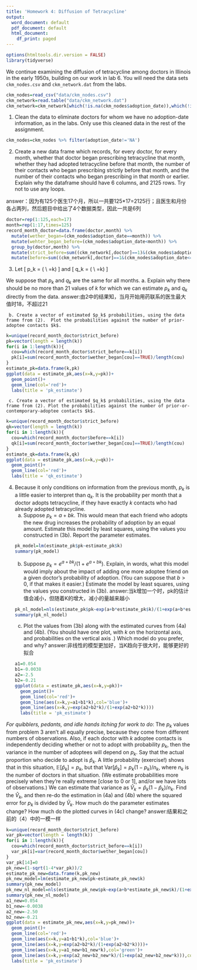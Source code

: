 ```yaml
---
title: 'Homework 4: Diffusion of Tetracycline'
output:
  word_document: default
  pdf_document: default
  html_document:
    df_print: paged
---
```

```r
options(htmltools.dir.version = FALSE)
library(tidyverse)
```
We continue examining the diffusion of tetracycline among doctors in Illinois in the early 1950s, building on our work in lab 6.  You will need the data sets `ckm_nodes.csv` and `ckm_network.dat` from the labs.
```r
ckm_nodes=read_csv("data/ckm_nodes.csv")
ckm_network=read.table("data/ckm_network.dat")
ckm_network=ckm_network[which(!is.na(ckm_nodes$adoption_date)),which(!is.na(ckm_nodes$adoption_date))]
```


1. Clean the data to eliminate doctors for whom we have no adoption-date information, as in the labs.  Only use this cleaned data in the rest of the assignment.
```r
ckm_nodes=ckm_nodes %>% filter(adoption_date!='NA')
```

2. Create a new data frame which records, for every doctor, for every month, whether that doctor began prescribing tetracycline that month, whether they had adopted tetracycline before that month, the number of their contacts who began prescribing strictly before that month, and the number of their contacts who began prescribing in that month or earlier.  Explain why the dataframe should have 6 columns, and 2125 rows.  Try not to use any loops.

answer：因为有125个医生17个月，所以一共要125*17=2125行；且医生和月份各占两列，然后题目中给出了4个数据类型，因此一共是6列

```r
doctor=rep(1:125,each=17)
month=rep(1:17,times=125)
record_month_doctor=data.frame(doctor,month) %>% 
  mutate(wether_began=(ckm_nodes$adoption_date==month)) %>% 
  mutate(wehter_began_before=(ckm_nodes$adoption_date<month)) %>% 
  group_by(doctor,month) %>% 
  mutate(strict_before=sum((ckm_network[,doctor]==1)&(ckm_nodes$adoption_date<month))) %>% 
  mutate(before=sum((ckm_network[,doctor]==1&(ckm_nodes$adoption_date<=month))))
```

3.  Let
    \[
    p_k = \Pr(\text{A doctor starts prescribing tetracycline this month} \mid \\
    \text{Number of doctor's contacts prescribing before this month}=k)
    \]
    and
   \[
     q_k = \Pr(\text{A doctor starts prescribing tetracycline this month} \mid \\ \text{Number of doctor's contacts prescribing this month}=k)
    \]
    
   We suppose that $p_k$ and $q_k$ are the same for all months.
     a. Explain why there should be no more than $21$ values of $k$ for which we can estimate $p_k$ and $q_k$ directly from the data.
     answer:由2中的结果知，当月开始用药联系的医生最大值时18，不超过21
     
     b. Create a vector of estimated $p_k$ probabilities, using the data frame from (2).  Plot the probabilities against the number of prior-adoptee contacts $k$.
```r
k=unique(record_month_doctor$strict_before)
pk=vector(length = length(k))
for(i in 1:length(k)){
  cou=which(record_month_doctor$strict_before==k[i])
  pk[i]=sum(record_month_doctor$wether_began[cou]==TRUE)/length(cou)
}
estimate_pk=data.frame(k,pk)
ggplot(data = estimate_pk,aes(x=k,y=pk))+
  geom_point()+
  geom_line(col='red')+
  labs(title = 'pk_estimate')
```
     
     c. Create a vector of estimated $q_k$ probabilities, using the data frame from (2). Plot the probabilities against the number of prior-or-contemporary-adoptee contacts $k$.
```r
k=unique(record_month_doctor$strict_before)
qk=vector(length = length(k))
for(i in 1:length(k)){
  cou=which(record_month_doctor$before==k[i])
  qk[i]=sum(record_month_doctor$wether_began[cou]==TRUE)/length(cou)
}
estimate_qk=data.frame(k,qk)
ggplot(data = estimate_pk,aes(x=k,y=qk))+
  geom_point()+
  geom_line(col='red')+
  labs(title = 'qk_estimate')
```
    

4. Because it only conditions on information from the previous month, $p_k$ is a little easier to interpret than $q_k$.  It is the probability per month that a doctor adopts tetracycline, if they have exactly $k$ contacts who had already adopted tetracycline.
    a. Suppose $p_k = a + bk$.  This would mean that each friend who adopts the new drug increases the probability of adoption by an equal amount.  Estimate this model by least squares, using the values you constructed in (3b).  Report the parameter estimates.
```r
pk_model=lm(estimate_pk$pk~estimate_pk$k)
summary(pk_model)
```
    
    b. Suppose $p_k = e^{a+bk}/(1+e^{a+bk})$.  Explain, in words, what this model would imply about the impact of adding one more adoptee friend on a given doctor's probability of adoption.  (You can suppose that $b > 0$, if that makes it easier.)  Estimate the model by least squares, using the values you constructed in (3b).
    answer:当k增加一个时，pk的估计值会减小，但随着K的增大，减小的量越来越小
```r
pk_nl_model=nls(estimate_pk$pk~exp(a+b*estimate_pk$k)/(1+exp(a+b*estimate_pk$k)),start = c(a=0.05,b=0.05))
summary(pk_nl_model)
```
    
    c. Plot the values from (3b) along with the estimated curves from (4a) and (4b).  (You should have one plot, with $k$ on the horizontal axis, and probabilities on the vertical axis .)  Which model do you prefer, and why?
    answer:非线性的模型更加好，当K趋向于很大时，能够更好的拟合
```r
a1=0.054
b1=-0.0038
a2=-2.5
b2=-0.21
ggplot(data = estimate_pk,aes(x=k,y=pk))+
  geom_point()+
  geom_line(col='red')+
  geom_line(aes(x=k,y=a1+b1*k),col='blue')+
  geom_line(aes(x=k,y=exp(a2+b2*k)/(1+exp(a2+b2*k))))
  labs(title = 'pk_estimate')
```
    

_For quibblers, pedants, and idle hands itching for work to do_: The $p_k$ values from problem 3 aren't all equally precise, because they come from different numbers of observations.  Also, if each doctor with $k$ adoptee contacts is independently deciding whether or not to adopt with probability $p_k$, then the variance in the number of adoptees will depend on $p_k$.  Say that the actual proportion who decide to adopt is $\hat{p}_k$.  A little probability (exercise!) shows that in this situation, $\mathbb{E}[\hat{p}_k] = p_k$, but that $\mathrm{Var}[\hat{p}_k] = p_k(1-p_k)/n_k$, where $n_k$ is the number of doctors in that situation.  (We estimate probabilities more precisely when they're really extreme [close to 0 or 1], and/or we have lots of observations.)  We can estimate that variance as $\hat{V}_k = \hat{p}_k(1-\hat{p}_k)/n_k$.  Find the $\hat{V}_k$, and then re-do the estimation in (4a) and (4b) where the squared error for $p_k$ is divided by $\hat{V}_k$.  How much do the parameter estimates change?  How much do the plotted curves in (4c) change?
answer:结果和之前的（4）中的一模一样
```r
k=unique(record_month_doctor$strict_before)
var_pk=vector(length = length(k))
for(i in 1:length(k)){
  cou=which(record_month_doctor$strict_before==k[i])
  var_pk[i]=var(record_month_doctor$wether_began[cou])
}
var_pk[14]=0
pk_new=(1-sqrt(1-4*var_pk))/2
estimate_pk_new=data.frame(k,pk_new)
pk_new_model=lm(estimate_pk_new$pk~estimate_pk_new$k)
summary(pk_new_model)
pk_new_nl_model=nls(estimate_pk_new$pk~exp(a+b*estimate_pk_new$k)/(1+exp(a+b*estimate_pk_new$k)),start = c(a=0.05,b=0.05))
summary(pk_new_nl_model)
a1_new=0.054
b1_new=-0.0038
a2_new=-2.50
b2_new=-0.21
ggplot(data = estimate_pk_new,aes(x=k,y=pk_new))+
  geom_point()+
  geom_line(col='red')+
  geom_line(aes(x=k,y=a1+b1*k),col='blue')+
  geom_line(aes(x=k,y=exp(a2+b2*k)/(1+exp(a2+b2*k))))+
  geom_line(aes(x=k,y=a1_new+b1_new*k),col='green')+
  geom_line(aes(x=k,y=exp(a2_new+b2_new*k)/(1+exp(a2_new+b2_new*k))),col='yellow')+
  labs(title = 'pk_estimate')
```


